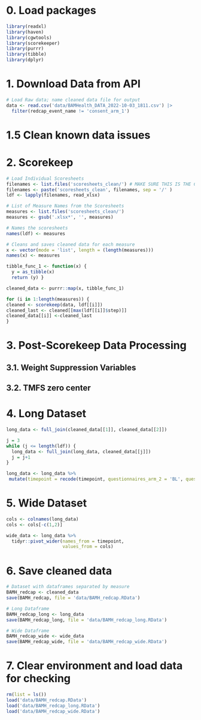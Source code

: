 # 0. Load packages

 
```r
library(readxl)
library(haven)
library(cgwtools)
library(scorekeeper)
library(purrr)
library(tibble)
library(dplyr)
```

# 1. Download Data from API
```r
# Load Raw data; name cleaned data file for output
data <- read.csv('data/BAMHealth_DATA_2022-10-03_1811.csv') |> 
  filter(redcap_event_name != 'consent_arm_1')
```

# 1.5 Clean known data issues

# 2. Scorekeep 

```r

# Load Individual Scoresheets
filenames <- list.files('scoresheets_clean/') # MAKE SURE THIS IS THE CORRECT DIRECTORY NAME
filenames <- paste('scoresheets_clean', filenames, sep = '/' )
ldf <- lapply(filenames, read_xlsx)

# List of Measure Names from the Scoresheets
measures <- list.files('scoresheets_clean/') 
measures <- gsub('.xlsx*', '', measures)

# Names the scoresheets
names(ldf) <- measures

# Cleans and saves cleaned data for each measure 
x <- vector(mode = 'list', length = (length(measures)))
names(x) <- measures

tibble_func_1 <- function(x) {
  y = as_tibble(x)
  return (y) }

cleaned_data <- purrr::map(x, tibble_func_1)

for (i in 1:length(measures)) {
cleaned <- scorekeep(data, ldf[[i]])
cleaned_last <- cleaned[[max(ldf[[i]]$step)]]
cleaned_data[[i]] <-cleaned_last
}
```

# 3. Post-Scorekeep Data Processing

## 3.1. Weight Suppression Variables

## 3.2. TMFS zero center

# 4. Long Dataset

```r
long_data <- full_join(cleaned_data[[1]], cleaned_data[[2]])

j = 3
while (j <= length(ldf)) {
  long_data <- full_join(long_data, cleaned_data[[j]])
  j = j+1
}

long_data <- long_data %>% 
 mutate(timepoint = recode(timepoint, questionnaires_arm_2 = 'BL', questionnaires_arm_3 = 'post', questionnaires_arm_4 = '8wk'))

```
# 5. Wide Dataset

```r
cols <- colnames(long_data)
cols <- cols[-c(1,2)]

wide_data <- long_data %>% 
  tidyr::pivot_wider(names_from = timepoint, 
                     values_from = cols)
```

# 6. Save cleaned data 
```r
# Dataset with dataframes separated by measure
BAMH_redcap <- cleaned_data 
save(BAMH_redcap, file = 'data/BAMH_redcap.RData') 

# Long Dataframe
BAMH_redcap_long <- long_data
save(BAMH_redcap_long, file = 'data/BAMH_redcap_long.RData') 

# Wide Dataframe
BAMH_redcap_wide <- wide_data
save(BAMH_redcap_wide, file = 'data/BAMH_redcap_wide.RData') 
```

# 7. Clear environment and load data for checking
```r
rm(list = ls())
load('data/BAMH_redcap.RData')
load('data/BAMH_redcap_long.RData')
load('data/BAMH_redcap_wide.RData')

```

